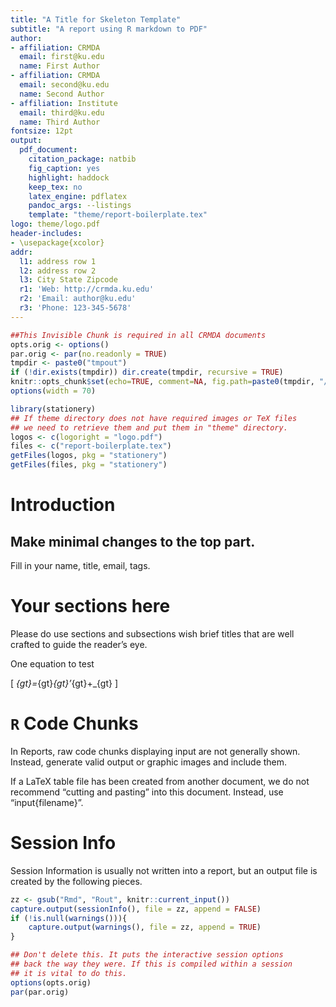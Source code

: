 ```yaml
---
title: "A Title for Skeleton Template"
subtitle: "A report using R markdown to PDF"
author:
- affiliation: CRMDA
  email: first@ku.edu
  name: First Author
- affiliation: CRMDA
  email: second@ku.edu
  name: Second Author
- affiliation: Institute
  email: third@ku.edu
  name: Third Author
fontsize: 12pt
output:
  pdf_document:
    citation_package: natbib
    fig_caption: yes
    highlight: haddock
    keep_tex: no
    latex_engine: pdflatex
    pandoc_args: --listings
    template: "theme/report-boilerplate.tex"
logo: theme/logo.pdf
header-includes:
- \usepackage{xcolor}
addr:
  l1: address row 1
  l2: address row 2
  l3: City State Zipcode
  r1: 'Web: http://crmda.ku.edu'
  r2: 'Email: author@ku.edu'
  r3: 'Phone: 123-345-5678'
---
```


```r
##This Invisible Chunk is required in all CRMDA documents
opts.orig <- options()
par.orig <- par(no.readonly = TRUE)
tmpdir <- paste0("tmpout")
if (!dir.exists(tmpdir)) dir.create(tmpdir, recursive = TRUE)
knitr::opts_chunk$set(echo=TRUE, comment=NA, fig.path=paste0(tmpdir, "/p-"))
options(width = 70)
```


```r
library(stationery)
## If theme directory does not have required images or TeX files
## we need to retrieve them and put them in "theme" directory. 
logos <- c(logoright = "logo.pdf")
files <- c("report-boilerplate.tex")
getFiles(logos, pkg = "stationery")
getFiles(files, pkg = "stationery")
```

\begin{abstract}
\noindent 
This is an abstract. Please include a terse, yet descriptive
statement here of less than 200 words. It should avoid colloquialisms
and polysyllabic profundities.
\end{abstract}


# Introduction {-}

## Make minimal changes to the top part. {-}

Fill in your name, title, email, tags.  

# Your sections here {-}

Please do use sections and subsections wish brief titles
that are well crafted to guide the reader's eye.

One equation to test

\[
\Sigma_{gt}=\Lambda_{gt}\Psi_{gt}\Lambda'_{gt}+\Theta_{gt}
\]

# `R` Code Chunks {-}

In Reports, raw code chunks displaying input are not generally shown.
Instead, generate valid \LaTeX output or graphic images and include
them. 

If a LaTeX table file has been created from another document,
we do not recommend "cutting and pasting" into this document.
Instead, use "\textbackslash{}input{filename}". 


# Session Info {-}

Session Information is usually not written into a report, but an output file is created by the following pieces.

```r
zz <- gsub("Rmd", "Rout", knitr::current_input())
capture.output(sessionInfo(), file = zz, append = FALSE)
if (!is.null(warnings())){
    capture.output(warnings(), file = zz, append = TRUE)
}
```

```r
## Don't delete this. It puts the interactive session options
## back the way they were. If this is compiled within a session
## it is vital to do this.
options(opts.orig)
par(par.orig)
```
